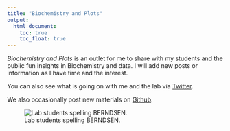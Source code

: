 ```yaml
---
title: "Biochemistry and Plots"
output:
  html_document:
    toc: true
    toc_float: true
---
```


*Biochemistry and Plots* is an outlet for me to share with my students and the public fun insights in Biochemistry and data. I will add new posts or information as I have time and the interest. 

You can also see what is going on with me and the lab via [Twitter](https://twitter.com/kcat_km).

We also occasionally post new materials on [Github](https://github.com/CEBerndsen).



![Lab students spelling BERNDSEN. ](images/BERNDSEN.png)